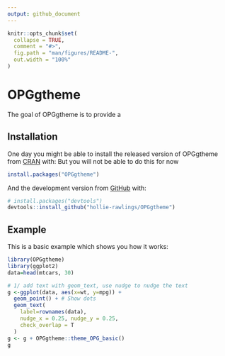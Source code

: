 ```yaml
---
output: github_document
---
```


<!-- README.md is generated from README.Rmd. Please edit that file -->

```r
knitr::opts_chunk$set(
  collapse = TRUE,
  comment = "#>",
  fig.path = "man/figures/README-",
  out.width = "100%"
)
```

# OPGgtheme

<!-- badges: start -->
<!-- badges: end -->

The goal of OPGgtheme is to provide a  

## Installation

One day you might be able to install the released version of OPGgtheme from [CRAN](https://CRAN.R-project.org) with:
But you will not be able to do this for now
``` r
install.packages("OPGgtheme")
```

And the development version from [GitHub](https://github.com/) with:

``` r
# install.packages("devtools")
devtools::install_github("hollie-rawlings/OPGgtheme")
```
## Example

This is a basic example which shows you how it works:

```r
library(OPGgtheme)
library(ggplot2)
data=head(mtcars, 30)

# 1/ add text with geom_text, use nudge to nudge the text
g <-ggplot(data, aes(x=wt, y=mpg)) +
  geom_point() + # Show dots
  geom_text(
    label=rownames(data),
    nudge_x = 0.25, nudge_y = 0.25,
    check_overlap = T
  )
g <- g + OPGgtheme::theme_OPG_basic()
g
```

